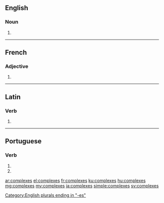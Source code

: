 ==English==

===Noun===
{{head|en|plural}}

# {{plural of|complex|lang=en}}

[[Category:English plurals ending in "-es"]]

----

==French==

===Adjective===
{{fr-adj-form}} {{g|m-p|f-p}}

# {{plural of|complexe|lang=fr}}

----

==Latin==

===Verb===
{{la-verb-form|complexēs}}

# {{conjugation of|complexō||2|s|pres|act|sub|lang=la}}

----

==Portuguese==

===Verb===
{{pt-verb-form}}

# {{conjugation of|complexar||2|s|present|subjunctive|lang=pt}}
# {{conjugation of|complexar||2|s|negative|imperative|lang=pt}}

[[ar:complexes]]
[[el:complexes]]
[[fr:complexes]]
[[ku:complexes]]
[[hu:complexes]]
[[mg:complexes]]
[[my:complexes]]
[[ja:complexes]]
[[simple:complexes]]
[[sv:complexes]]